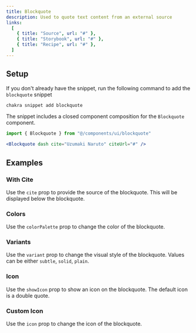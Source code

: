 ```yaml
---
title: Blockquote
description: Used to quote text content from an external source
links:
  [
    { title: "Source", url: "#" },
    { title: "Storybook", url: "#" },
    { title: "Recipe", url: "#" },
  ]
---
```


<ExampleTabs name="blockquote-basic" />

## Setup

If you don't already have the snippet, run the following command to add the
`blockquote` snippet

```sh
chakra snippet add blockquote
```

The snippet includes a closed component composition for the `Blockquote`
component.

```jsx
import { Blockquote } from "@/components/ui/blockquote"
```

```jsx
<Blockquote dash cite="Uzumaki Naruto" citeUrl="#" />
```

## Examples

### With Cite

Use the `cite` prop to provide the source of the blockquote. This will be
displayed below the blockquote.

<ExampleTabs name="blockquote-with-cite" />

### Colors

Use the `colorPalette` prop to change the color of the blockquote.

<ExampleTabs name="blockquote-with-colors" />

### Variants

Use the `variant` prop to change the visual style of the blockquote. Values can
be either `subtle`, `solid`, `plain`.

<ExampleTabs name="blockquote-with-variants" />

### Icon

Use the `showIcon` prop to show an icon on the blockquote. The default icon is a
double quote.

<ExampleTabs name="blockquote-with-icon" />

### Custom Icon

Use the `icon` prop to change the icon of the blockquote.

<ExampleTabs name="blockquote-with-custom-icon" />
